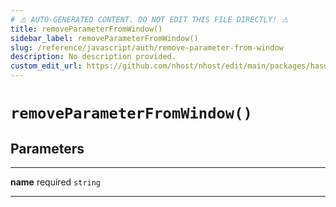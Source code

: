 ```yaml
---
# ⚠️ AUTO-GENERATED CONTENT. DO NOT EDIT THIS FILE DIRECTLY! ⚠️
title: removeParameterFromWindow()
sidebar_label: removeParameterFromWindow()
slug: /reference/javascript/auth/remove-parameter-from-window
description: No description provided.
custom_edit_url: https://github.com/nhost/nhost/edit/main/packages/hasura-auth-js/src/core/utils.ts#L81
---
```


# `removeParameterFromWindow()`

## Parameters

---

**<span className="parameter-name">name</span>** <span className="optional-status">required</span> `string`

---
